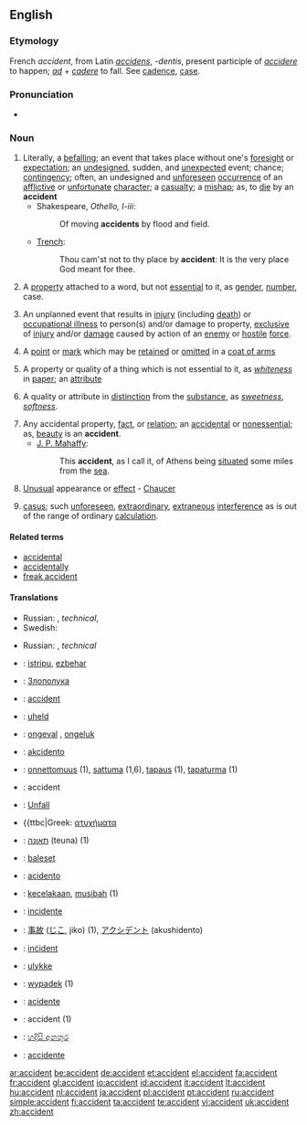 ==English==

===Etymology===
French ''accident'', from Latin ''[[accidens]]'', ''-dentis'', present participle of ''[[accidere]]'' to happen; ''[[ad]]'' + ''[[cadere]]'' to fall. See [[cadence]], [[case]].

===Pronunciation===
* {{audio|en-us-accident.ogg|Audio (US)}}

===Noun===
{{en-noun}}

# Literally, a [[befalling]]; an event that takes place without one's [[foresight]] or [[expectation]]; an [[undesigned]], sudden, and [[unexpected]] event; chance; [[contingency]]; often, an undesigned and [[unforeseen]] [[occurrence]] of an [[afflictive]] or [[unfortunate]] [[character]]; a [[casualty]]; a [[mishap]]; as, to [[die]] by an '''accident'''
#* Shakespeare, ''Othello, I-iii'':
#*: Of moving '''accidents''' by flood and field.
#* [[Trench]]:
#*: Thou cam'st not to thy place by '''accident''': It is the very place God meant for thee.
# {{grammar}} A [[property]] attached to a word, but not [[essential]] to it, as [[gender]], [[number]], case.
# {{military}} An unplanned event that results in [[injury]] (including [[death]]) or [[occupational illness]] to person(s) and/or damage to property, [[exclusive]] of [[injury]] and/or [[damage]] caused by action of an [[enemy]] or [[hostile]] [[force]].
# {{context|Heraldry}} A [[point]] or [[mark]] which may be [[retained]] or [[omitted]] in a [[coat of arms]]
# {{logic}} A property or quality of a thing which is not essential to it, as ''[[whiteness]]'' in [[paper]]; an [[attribute]]
# {{logic}} A quality or attribute in [[distinction]] from the [[substance]], as ''[[sweetness]]'', ''[[softness]]''.
# Any accidental property, [[fact]], or [[relation]]; an [[accidental]] or [[nonessential]]; as, [[beauty]] is an '''accident'''.
#* [[w:J. P. Mahaffy|J. P. Mahaffy]]:
#*: This '''accident''', as I call it, of Athens being [[situated]] some miles from the [[sea]].
# {{obsolete}} [[unusual|Unusual]] appearance or [[effect]] - [[Chaucer]]
# {{law}} [[casus]]; such [[unforeseen]], [[extraordinary]], [[extraneous]] [[interference]] as is out of the range of ordinary [[calculation]].

====Related terms====
* [[accidental]]
* [[accidentally]]
* [[freak accident]]

====Translations====
{{trans-top|befalling, mishap, casualty}}
{{trans-mid}}
* Russian: {{t|ru|несчастный случай|m|tr=n'eš'ástnyj slúčaj}}, {{t|ru|авария|f|tr=avarija}} ''technical'', {{t|ru|катасрофа|f|tr=katastrófa}}
* Swedish: {{t|sv|olycka|c}}
{{trans-bottom}}

{{trans-top|property attached to a word}}
{{trans-mid}}
{{trans-bottom}}

{{trans-top|military: unplanned event resulting in injury}}
{{trans-mid}}
* Russian: {{t|ru|несчастный случай|m|tr=n'eš'ástnyj slúčaj}}, {{t|ru|авария|f|tr=avarija}} ''technical''
{{trans-bottom}}

{{trans-top|heraldry: which may be retained or omitted}}
{{trans-mid}}
{{trans-bottom}}

{{trans-top|logic: quality or attribute}}
{{trans-mid}}
{{trans-bottom}}

{{trans-top|accidental property}}
{{trans-mid}}
{{trans-bottom}}

{{trans-top|unusual appearance}}
{{trans-mid}}
{{trans-bottom}}

{{trans-top|unforeseen interference}}
{{trans-mid}}
{{trans-bottom}}

{{rfc-trans}}
{{top}}
* {{ttbc|Basque}}: [[istripu]], [[ezbehar]]
* {{ttbc|Bulgarian}}: [[Злополука]]
* {{ttbc|Catalan}}: [[accident]]
* {{ttbc|Danish}}: [[uheld]]
* {{ttbc|Dutch}}: [[ongeval]] {{n}}, [[ongeluk]] {{n}}
* {{ttbc|Esperanto}}: [[akcidento]]
* {{ttbc|Finnish}}: [[onnettomuus]] (1), [[sattuma]] (1,6), [[tapaus]] (1), [[tapaturma]] (1)
* {{ttbc|French}}: accident {{m}}
* {{ttbc|German}}: [[Unfall]]
* {{ttbc|Greek: [[ατυχήματα]]
* {{ttbc|Hebrew}}: [[תאונה]] (teuna) {{f}} (1)
* {{ttbc|Hungarian}}: [[baleset]]
* {{ttbc|Ido}}: [[acidento]]
{{mid}}
* {{ttbc|Indonesian}}: [[celaka|kecelakaan]], [[musibah]] (1)
* {{ttbc|Italian}}: [[incidente]]
* {{ttbc|Japanese}}: [[事故]] ([[じこ]], jiko) (1), [[アクシデント]] (akushidento)
* {{ttbc|Maltese}}: [[inċident]]
* {{ttbc|Norwegian}}: [[ulykke]]
* {{ttbc|Polish}}: [[wypadek]] {{m}} (1)
* {{ttbc|Portuguese}}: [[acidente]]
* {{ttbc|Romanian}}: accident {{n}} (1)
* {{ttbc|Sinhala}}: [[හදිසි අනතුර]] {{n}}
* {{ttbc|Spanish}}: [[accidente]] {{m}}
{{bottom}}

[[ar:accident]]
[[be:accident]]
[[de:accident]]
[[et:accident]]
[[el:accident]]
[[fa:accident]]
[[fr:accident]]
[[gl:accident]]
[[io:accident]]
[[id:accident]]
[[it:accident]]
[[lt:accident]]
[[hu:accident]]
[[nl:accident]]
[[ja:accident]]
[[pl:accident]]
[[pt:accident]]
[[ru:accident]]
[[simple:accident]]
[[fi:accident]]
[[ta:accident]]
[[te:accident]]
[[vi:accident]]
[[uk:accident]]
[[zh:accident]]